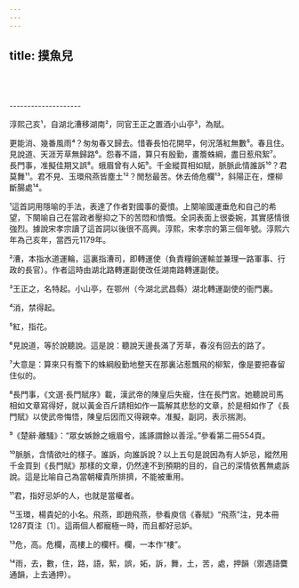 ```yaml
---
---
---
```

title: 摸魚兒
---





<br/><br/><br/>--------------------

淳熙己亥¹，自湖北漕移湖南²，同官王正之置酒小山亭³，為賦。

更能消、幾番風雨⁴？匆匆春又歸去。惜春長怕花開早，何況落紅無數⁵。春且住。見說道、天涯芳草無歸路⁶。怨春不語，算只有殷勤，畫簷蛛綱，盡日惹飛絮⁷。 長門事，准擬佳期又誤⁸。蛾眉曾有人妬⁹。千金縱買相如賦，脈脈此情誰訴¹⁰？君莫舞¹¹。君不見、玉環飛燕皆塵土¹²？閒愁最苦。休去倚危欄¹³，斜陽正在，煙柳斷腸處¹⁴。

¹這首詞用隱喻的手法，表達了作者對國事的憂憤。上闋喻國運垂危和自己的希望，下闋喻自己在當政者壓抑之下的苦悶和憤慨。全詞表面上很委婉，其實感情很強烈。據說宋孝宗讀了這首詞以後很不高興。淳熙，宋孝宗的第三個年號。淳熙六年為己亥年，當西元1179年。

²漕，本指水道運輪，這裏指漕司，即轉運使（負責糧餉運輸並兼理一路軍事、行政的長官）。作者這時由湖北路轉運副使改任湖南路轉運副使。

³王正之，名特起。小山亭，在鄂州（今湖北武昌縣）湖北轉運副使的衙門裏。

⁴消，禁得起。

⁵紅，指花。

⁶見說道，等於說聽說。這是說：聽說天邊長滿了芳草，春沒有回去的路了。

⁷大意是：算來只有簷下的蛛綱殷勤地整天在那裏沾惹飄飛的柳絮，像是要把春留住似的。

⁸長門事，《文選·長門賦序》載，漢武帝的陳皇后失寵，住在長門宮。她聽說司馬相如文章寫得好，就以黃金百斤請相如作一篇解其悲愁的文章，於是相如作了《長門賦》以使武帝悔悟，陳皇后因而又得親幸。准擬，副詞，表示揣測。

⁹《楚辭·離騷》：“眾女嫉餘之蛾眉兮，謠諑謂餘以善淫。”參看第二冊554頁。

¹⁰脈脈，含情欲吐的樣子。誰訴，向誰訴說？以上五句是說因為有人妒忌，縱然用千金買到《長門賦》那樣的文章，仍然達不到預期的目的，自己的深情依舊無處訴說。這是比喻自己為當朝權貴所排擠，不能被重用。

¹¹君，指好忌妒的人，也就是當權者。

¹²玉環，楊貴妃的小名。飛燕，即趙飛燕，參看庾信《春賦》“飛燕”注，見本冊1287頁注〔1〕。這兩個人都寵極一時，而且都好忌妒。

¹³危，高。危欄，高樓上的欄杆。欄，一本作“樓”。

¹⁴雨，去，數，住，路，語，絮，誤，妬，訴，舞，土，苦，處，押韻（禦遇語麌通韻，上去通押）。